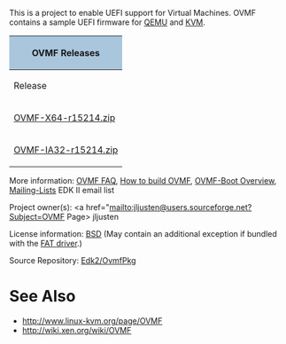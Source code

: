 
This is a project to enable UEFI support for Virtual Machines.  OVMF contains a sample UEFI firmware for [http://www.qemu.org QEMU] and [http://www.linux-kvm.org KVM].

<div class="t_projects">

{| class="mw-collapsible"
! colspan="4" style="background-color:#a9c6dd" | OVMF Releases
|-
! Release
! What is it?
! What’s in the package?
! Documents
|-
| [http://sourceforge.net/projects/edk2/files/OVMF/OVMF-X64-r15214.zip/download OVMF-X64-r15214.zip]
| Binary release of X64 OVMF for [http://www.qemu.org QEMU].

<Center>([[How to run OVMF]])</Center>
| OVMF.fd
| [https://sourceforge.net/p/edk2/code/15214/tree/trunk/edk2/OvmfPkg/README README]
|-
| [http://sourceforge.net/projects/edk2/files/OVMF/OVMF-IA32-r15214.zip/download OVMF-IA32-r15214.zip]
| Binary release of IA32 OVMF for [http://www.qemu.org QEMU].

<Center>([[How to run OVMF]])</Center>
| OVMF.fd
| [https://sourceforge.net/p/edk2/code/15214/tree/trunk/edk2/OvmfPkg/README README]
|}

</div>

More information: [[OVMF FAQ]], [[How to build OVMF]], [[OVMF-Boot Overview]], [[Mailing-Lists]] EDK II email list

Project owner(s):  <a href="mailto:jljusten@users.sourceforge.net?Subject=OVMF Page>  jljusten</a>{{sfuser|jljusten}}

License information: [http://www.opensource.org/licenses/bsd-license.php BSD] (May contain an additional exception if bundled with the [[Edk2-fat-driver|FAT driver]].)

Source Repository: {{Edk2SubPkg|OvmfPkg}}  [https://svn.code.sf.net/p/edk2/code/trunk/edk2/OvmfPkg Edk2/OvmfPkg]

=See Also=
* http://www.linux-kvm.org/page/OVMF
* http://wiki.xen.org/wiki/OVMF